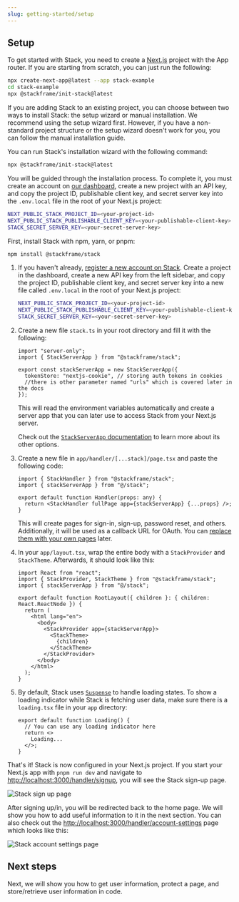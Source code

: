 ```yaml
---
slug: getting-started/setup
---
```


## Setup

To get started with Stack, you need to create a [Next.js](https://nextjs.org/docs) project with the App router. If you are starting from scratch, you can just run the following:
  
```sh title="Terminal"
npx create-next-app@latest --app stack-example
cd stack-example
npx @stackframe/init-stack@latest
```

If you are adding Stack to an existing project, you can choose between two ways to install Stack: the setup wizard or manual installation. We recommend using the setup wizard first. However, if you have a non-standard project structure or the setup wizard doesn't work for you, you can follow the manual installation guide.

<Tabs>
  <Tab title="Setup wizard (Recommended)">

You can run Stack's installation wizard with the following command:

```sh title="Terminal"
npx @stackframe/init-stack@latest
```

You will be guided through the installation process. To complete it, you must create an account on [our dashboard](https://app.stack-auth.com/projects), create a new project with an API key, and copy the project ID, publishable client key, and secret server key into the `.env.local` file in the root of your Next.js project:

```sh title=".env.local"
NEXT_PUBLIC_STACK_PROJECT_ID=<your-project-id>
NEXT_PUBLIC_STACK_PUBLISHABLE_CLIENT_KEY=<your-publishable-client-key>
STACK_SECRET_SERVER_KEY=<your-secret-server-key>
```

  </Tab>

  <Tab title="Manual installation">

First, install Stack with npm, yarn, or pnpm:

```bash title="Terminal"
npm install @stackframe/stack
```

1. If you haven't already, [register a new account on Stack](https://app.stack-auth.com/handler/signup). Create a project in the dashboard, create a new API key from the left sidebar, and copy the project ID, publishable client key, and secret server key into a new file called `.env.local` in the root of your Next.js project:

    ```sh title=".env.local"
    NEXT_PUBLIC_STACK_PROJECT_ID=<your-project-id>
    NEXT_PUBLIC_STACK_PUBLISHABLE_CLIENT_KEY=<your-publishable-client-key>
    STACK_SECRET_SERVER_KEY=<your-secret-server-key>
    ```

2. Create a new file `stack.ts` in your root directory and fill it with the following:
  
    ```tsx title="stack.ts"
    import "server-only";
    import { StackServerApp } from "@stackframe/stack";

    export const stackServerApp = new StackServerApp({
      tokenStore: "nextjs-cookie", // storing auth tokens in cookies
      //there is other parameter named "urls" which is covered later in the docs
    });
    ```
  
    This will read the environment variables automatically and create a server app that you can later use to access Stack from your Next.js server.
    
    Check out the [`StackServerApp` documentation](../sdk/app.mdx) to learn more about its other options.

3. Create a new file in `app/handler/[...stack]/page.tsx` and paste the following code: 

    ```tsx title="app/handler/[...stack]/page.tsx"
    import { StackHandler } from "@stackframe/stack";
    import { stackServerApp } from "@/stack";

    export default function Handler(props: any) {
      return <StackHandler fullPage app={stackServerApp} {...props} />;
    }
    ```

    This will create pages for sign-in, sign-up, password reset, and others. Additionally, it will be used as a callback URL for OAuth. You can [replace them with your own pages](/docs/customization/overview) later.


4. In your `app/layout.tsx`, wrap the entire body with a `StackProvider` and `StackTheme`. Afterwards, it should look like this:

    ```tsx title="app/layout.tsx"
    import React from "react";
    import { StackProvider, StackTheme } from "@stackframe/stack";
    import { stackServerApp } from "@/stack";

    export default function RootLayout({ children }: { children: React.ReactNode }) {
      return (
        <html lang="en">
          <body>
            <StackProvider app={stackServerApp}>
              <StackTheme>
                {children}
              </StackTheme>
            </StackProvider>
          </body>
        </html>
      );
    }
    ```

5. By default, Stack uses [`Suspense`](https://react.dev/reference/react/Suspense) to handle loading states. To show a loading indicator while Stack is fetching user data, make sure there is a `loading.tsx` file in your `app` directory:

    ```tsx title="app/loading.tsx"
    export default function Loading() {
      // You can use any loading indicator here
      return <>
        Loading...
      </>;
    }
    ```
  </Tab>
</Tabs>

That's it! Stack is now configured in your Next.js project. If you start your Next.js app with `pnpm run dev` and navigate to [http://localhost:3000/handler/signup](http://localhost:3000/handler/signup), you will see the Stack sign-up page.

![Stack sign up page](../imgs/signup-page.png)

After signing up/in, you will be redirected back to the home page. We will show you how to add useful information to it in the next section. You can also check out the [http://localhost:3000/handler/account-settings](http://localhost:3000/handler/account-settings) page which looks like this:

![Stack account settings page](../imgs/account-settings-page.png)



## Next steps

Next, we will show you how to get user information, protect a page, and store/retrieve user information in code.
